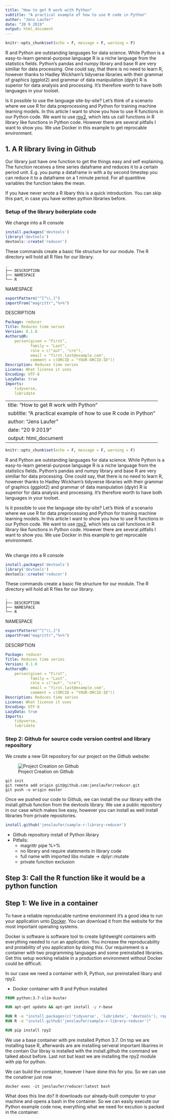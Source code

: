 ```yaml
---
title: "How to get R work with Python"
subtitle: "A practical example of how to use R code in Python"
author: "Jens Laufer"
date: "20 9 2019"
output: html_document
---
```


```r
knitr::opts_chunk$set(echo = F, message = F, warning = F)
```


R and Python are outstanding languages for data science. While Python is a easy-to-learn general-purpose language R 
is a niche language from the statistics fields. Python's pandas and numpy library  and base R are very similiar for 
data processing. One could say, that there is no need to learn R, however thanks to Hadley Wickham's tidyverse 
libraries with their grammar of graphics (ggplot2) and grammar of data manipulation (dpylr) 
R is superior for data analysis and processing. It's therefore worth to have both languages in your toolset. 

Is it possible to use the language site-by-site? Let's think of a scenario where we use R for 
data preprocessing and Python for training machine learning models. In this article I want to show you 
how to use R functions in our Python code. We want to use [rpy2](https://rpy2.readthedocs.io), which lets us 
call functions in R library like functions in Python code. However there are several pitfalls I want to show you. 
We use Docker in this example to get reprocable environment.


## 1. A R library living in Github ##

Our library just have one function to get the things easy and self explaining. The function receives a time series dataframe and reduces it to
a certain period unit. E.g. you pump a dataframe in with a by second timestep you can reduce it to a dataframe on a 1 minute period. 
For all quantitive variables the function takes the mean. 

If you have never wrote a R libary this is a quick introduction. You can skip this part, in case you have written python libraries before.

### Setup of the library boilerplate code ###

We change into a R console

```R
install.packages('devtools')
library('devtools')
devtools::create('reducer')
```

These commands create a basic file structure for our module. The R directory will hold all R files for our library.

```shell
.
├── DESCRIPTION
├── NAMESPACE
└── R
```
NAMESPACE

```R
exportPattern("^[^\\.]")
importFrom("magrittr","%>%")
```

DESCRIPTION
```yaml
Package: reducer
Title: Reduces time series
Version: 0.1.0
Authors@R: 
    person(given = "First",
           family = "Last",
           role = c("aut", "cre"),
           email = "first.last@example.com",
           comment = c(ORCID = "YOUR-ORCID-ID"))
Description: Reduces time series
License: What license it uses
Encoding: UTF-8
LazyData: true
Imports:  
    tidyverse,
    lubridate
```


---
title: "How to get R work with Python"
subtitle: "A practical example of how to use R code in Python"
author: "Jens Laufer"
date: "20 9 2019"
output: html_document
---

```r
knitr::opts_chunk$set(echo = F, message = F, warning = F)
```


R and Python are outstanding languages for data science. While Python is a easy-to-learn general-purpose language R 
is a niche language from the statistics fields. Python's pandas and numpy library  and base R are very similiar for 
data processing. One could say, that there is no need to learn R, however thanks to Hadley Wickham's tidyverse 
libraries with their grammar of graphics (ggplot2) and grammar of data manipulation (dpylr) 
R is superior for data analysis and processing. It's therefore worth to have both languages in your toolset. 

Is it possible to use the language site-by-site? Let's think of a scenario where we use R for 
data preprocessing and Python for training machine learning models. In this article I want to show you 
how to use R functions in our Python code. We want to use [rpy2](https://rpy2.readthedocs.io), which lets us 
call functions in R library like functions in Python code. However there are several pitfalls I want to show you. 
We use Docker in this example to get reprocable environment.




##
We change into a R console

```R
install.packages('devtools')
library('devtools')
devtools::create('reducer')
```

These commands create a basic file structure for our module. The R directory will hold all R files for our library.

```shell
.
├── DESCRIPTION
├── NAMESPACE
└── R
```
NAMESPACE

```R
exportPattern("^[^\\.]")
importFrom("magrittr","%>%")
```

DESCRIPTION
```yaml
Package: reducer
Title: Reduces time series
Version: 0.1.0
Authors@R: 
    person(given = "First",
           family = "Last",
           role = c("aut", "cre"),
           email = "first.last@example.com",
           comment = c(ORCID = "YOUR-ORCID-ID"))
Description: Reduces time series
License: What license it uses
Encoding: UTF-8
LazyData: true
Imports:  
    tidyverse,
    lubridate
```


### Step 2: Github for source code version control and library repository ###

We create a new Git repository for our project on the Github website:

![Project Creation on Github](https://res.cloudinary.com/jenslaufer/image/upload/c_scale,w_888/v1569306497/github_repo_create.png)

```shell
git init
git remote add origin git@github.com:jenslaufer/reducer.git
git push -u origin master
```

Once we pushed our code to Github, we can install the our library with the install.github function from the devtools library. We use a public repository 
in our case which makes live easy, however you can install as well install libraries from private repositories.

```R
install.github('jenslaufer/sample-r-library-reducer')
```

- Github repository install of Python library
- Pitfalls:
   - magrittr pipe %>%
   - no library and require statements in library code
   - full name with imported libs mutate -> dplyr::mutate
   - private function exclusion


## Step 3: Call the R function like it would be a python function ##




## Step 1: We live in a container ##

To have a reliable reproducable runtime environment it's a good idea to run your application unto [Docker](https://docker.com). 
You can download it from the website for the most important  operating systems.

Docker is software is software tool to create lightweight containers with everything needed to run an application. 
You increase the reproducability and protability of you application by doing this. Our requirement is a container with two programming languages and some
preinstalled libraries. Get this setup working reliable in a production environment without Docker could be difficult.

In our case we need a container with R, Python, our preinstalled libary and rpy2. 

- Docker container with R and Python installed


```Dockerfile
FROM python:3.7-slim-buster

RUN apt-get update && apt-get install -y r-base

RUN R -e "install.packages(c('tidyverse', 'lubridate', 'devtools'), repos = 'http://cran.us.r-project.org')"
RUN R -e "install.github('jenslaufer/sample-r-library-reducer')"

RUN pip install rpy2
```

We use a base container with pre installed Python 3.7. On top we are installing base R, afterwards are are installing serveral important libarires in the contain
Our libray is installed with the install.github the command we talked about before. Last not but least we are installing the rpy2 module with pip for python.

We can build the container, however I have done this for you. So we can use the conatiner just now

```shell
docker exec -it jenslaufer/reducer:latest bash
```

What does this line do? It downloads our already-built computer to your machine and opens a bash in the container. So we can easily execute our Python example code now, 
everything what we need for excution is packed in the container.





